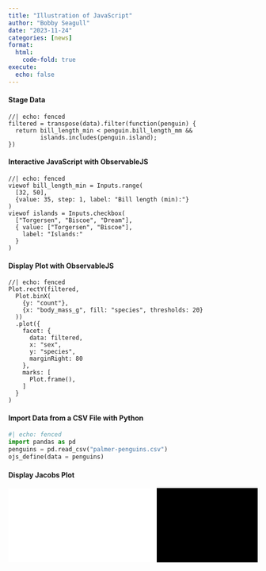 ```yaml
---
title: "Illustration of JavaScript"
author: "Bobby Seagull"
date: "2023-11-24"
categories: [news]
format:
  html:
    code-fold: true
execute:
  echo: false
---
```


#### Stage Data
```ojs
//| echo: fenced
filtered = transpose(data).filter(function(penguin) {
  return bill_length_min < penguin.bill_length_mm &&
         islands.includes(penguin.island);
})
```

#### Interactive JavaScript with ObservableJS
```ojs
//| echo: fenced
viewof bill_length_min = Inputs.range(
  [32, 50], 
  {value: 35, step: 1, label: "Bill length (min):"}
)
viewof islands = Inputs.checkbox(
  ["Torgersen", "Biscoe", "Dream"], 
  { value: ["Torgersen", "Biscoe"], 
    label: "Islands:"
  }
)
```

#### Display Plot with ObservableJS
```ojs
//| echo: fenced
Plot.rectY(filtered, 
  Plot.binX(
    {y: "count"}, 
    {x: "body_mass_g", fill: "species", thresholds: 20}
  ))
  .plot({
    facet: {
      data: filtered,
      x: "sex",
      y: "species",
      marginRight: 80
    },
    marks: [
      Plot.frame(),
    ]
  }
)
```

<!-- ::: {.column-margin}
# Vanilla JavaScript for a Simple Bar Chart

<iframe src="./scaling_plot.html"></iframe>

::: -->

#### Import Data from a CSV File with Python
```python
#| echo: fenced
import pandas as pd
penguins = pd.read_csv("palmer-penguins.csv")
ojs_define(data = penguins)
```

<style>
	body {
		/* margin: 0; Remove default body margin */
	}

	/* .iframe-container { */
		/* transform-origin: top left; */
		/* position: relative; */
		/* width: 100%;  */
		/* max-width: 1000px;  */
		/* margin: 0 auto; Center the container horizontally */
	/* } */

	/* iframe {
		width: 100%;
		height: 100%;
		display: block;
	} */

	.iframe-container {
		/* transform-origin: 0 0; */
		/* position: relative; */
		/* top: 0; */
		/* left: 0; */
		/* width: 100%; */
		/* height: 100%; */
		/* overflow: hidden; */
		/* transform: scale(1); */
		/* transform-origin: top left; */
		/* border: none; */
	}

	#target {
		background-color: #000;
	}

	iframe {
		/* width: 100%; */
		/* border: 32px solid #fff; */
		/* margin: 0 auto; */
		/* width: 100vw; */
	}
</style>

<script>
function resizeFrame() {
	// var iframe = document.getElementById('myIframe');
};
</script>

<script>
// Function to handle messages from the iframe
function receiveMessage(event) { 
    if (event.data && event.data.height && event.data.width) {
        // Assuming 'target' is the id of the surrounding div
        var targetElement = document.getElementById('target');
        var iframeElement = document.getElementById('myIframe');

        // Calculate the scaling factor for height based on the original aspect ratio
        var heightScale = targetElement.offsetWidth / event.data.width;

        // Set the scaled height
        var scaledHeight = event.data.height * heightScale;

        // Apply the scaled width and height to the iframe
        iframeElement.style.width = targetElement.offsetWidth + 'px';
        iframeElement.style.height = scaledHeight + 'px';

        console.log("Scaled width: ", targetElement.offsetWidth); 
        console.log("Scaled height: ", scaledHeight);
		window.parent.postMessage({
					width: document.getElementById('target').offsetWidth
				}, '*'); 
    }
}


// Listen for messages from the iframe  
window.addEventListener('message', receiveMessage, false); 

</script>

#### Display Jacobs Plot
::: {.iframe-container}


<div id="target">
<iframe id="myIframe" src="./scaling_plot_copy.html" frameborder="0" onload="resizeFrame()"></iframe> 
<!-- <iframe id="myIframe" src="./profile.jpg" frameborder="0" onload="resizeFrame()"></iframe> -->
</div>
<!-- <script>
	let div = document.getElementById("target");
	div.onload = function() {
		div.style.height = div.contentWindow.document.body.scrollHeight + 'px';
	}
</script> -->

:::
